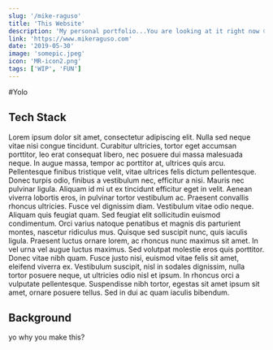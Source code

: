 ```yaml
---
slug: '/mike-raguso'
title: 'This Website'
description: 'My personal portfolio...You are looking at it right now 😄'
link: 'https://www.mikeraguso.com'
date: '2019-05-30'
image: 'somepic.jpeg'
icon: 'MR-icon2.png'
tags: ['WIP', 'FUN']
---
```


#Yolo

## Tech Stack

Lorem ipsum dolor sit amet, consectetur adipiscing elit. Nulla sed neque vitae nisi congue tincidunt. Curabitur ultricies, tortor eget accumsan porttitor, leo erat consequat libero, nec posuere dui massa malesuada neque. In augue massa, tempor ac porttitor at, ultrices quis arcu. Pellentesque finibus tristique velit, vitae ultrices felis dictum pellentesque. Donec turpis odio, finibus a vestibulum nec, efficitur a nisi. Mauris nec pulvinar ligula. Aliquam id mi ut ex tincidunt efficitur eget in velit. Aenean viverra lobortis eros, in pulvinar tortor vestibulum ac.
Praesent convallis rhoncus ultricies. Fusce vel dignissim diam. Vestibulum vitae odio neque. Aliquam quis feugiat quam. Sed feugiat elit sollicitudin euismod condimentum. Orci varius natoque penatibus et magnis dis parturient montes, nascetur ridiculus mus. Quisque sed suscipit nunc, quis iaculis ligula. Praesent luctus ornare lorem, ac rhoncus nunc maximus sit amet. In vel urna vel augue luctus maximus. Sed volutpat molestie eros quis porttitor. Donec vitae nibh quam. Fusce justo nisi, euismod vitae felis sit amet, eleifend viverra ex. Vestibulum suscipit, nisl in sodales dignissim, nulla tortor posuere neque, ut ultricies odio nisl et ipsum. In rhoncus orci a vulputate pellentesque. Suspendisse nibh tortor, egestas sit amet ipsum sit amet, ornare posuere tellus. Sed in dui ac quam iaculis bibendum.

## Background

yo why you make this?
